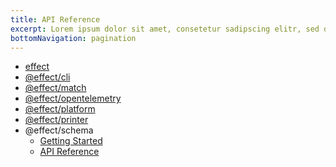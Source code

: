 ```yaml
---
title: API Reference
excerpt: Lorem ipsum dolor sit amet, consetetur sadipscing elitr, sed diam nonumy eirmod tempor invidunt ut labore.
bottomNavigation: pagination
---
```


- [effect](https://effect-ts.github.io/effect/docs/modules)
- [@effect/cli](https://effect-ts.github.io/cli/docs/modules)
- [@effect/match](https://effect-ts.github.io/match/docs/modules)
- [@effect/opentelemetry](https://effect-ts.github.io/opentelemetry/docs/modules)
- [@effect/platform](https://effect-ts.github.io/platform/docs/platform)
- [@effect/printer](https://effect-ts.github.io/printer/)
- @effect/schema
  - [Getting Started](https://github.com/Effect-TS/schema#introduction)
  - [API Reference](https://effect-ts.github.io/schema/docs/modules)
